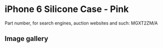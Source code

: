 
# iPhone 6 Silicone Case - Pink

Part number, for search engines, auction websites and such: MGXT2ZM/A

## Image gallery

<div style={{ width: "768px" }}>
  <GalleryComponent
    images={[
      {
        original: "/everysource/MGXT2.webp",
        thumbnail: "/everypreview/MGXT2.webp",
      },
      {
        original: "/everysource/MGXT2_AV1_GOLD.webp",
        thumbnail: "/everypreview/MGXT2_AV1_GOLD.webp",
      },
      {
        original: "/everysource/MGXT2_AV1_SILVER.webp",
        thumbnail: "/everypreview/MGXT2_AV1_SILVER.webp",
      },
      {
        original: "/everysource/MGXT2_AV1_SPACE_GRAY.webp",
        thumbnail: "/everypreview/MGXT2_AV1_SPACE_GRAY.webp",
      },
      {
        original: "/everysource/MGXT2_AV2.webp",
        thumbnail: "/everypreview/MGXT2_AV2.webp",
      },
      {
        original: "/everysource/MGXT2_AV3.webp",
        thumbnail: "/everypreview/MGXT2_AV3.webp",
      },
      {
        original: "/everysource/MGXT2_AV4.webp",
        thumbnail: "/everypreview/MGXT2_AV4.webp",
      },
      {
        original: "/everysource/MGXT2_AV5.webp",
        thumbnail: "/everypreview/MGXT2_AV5.webp",
      }
    ]}
  />
</div>